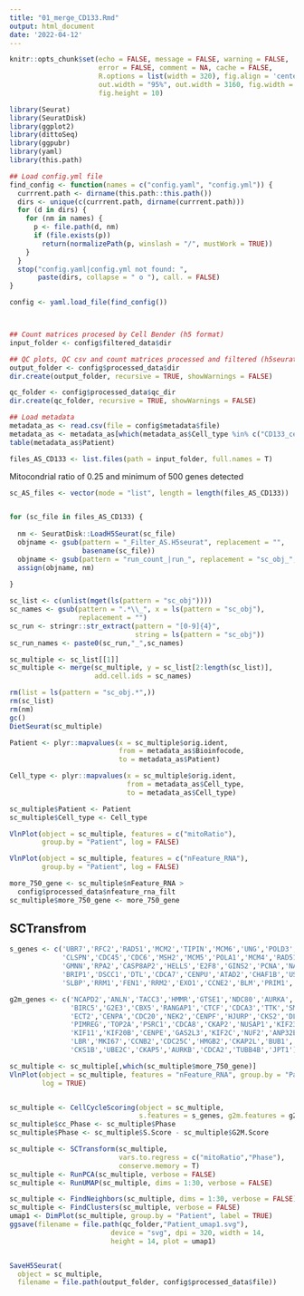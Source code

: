 ```yaml
---
title: "01_merge_CD133.Rmd"
output: html_document
date: '2022-04-12'
---
```

<!--
#-------------------------------------------------------------------------------
# This script processes filtered single-cell RNA-seq count matrices stored in
# .h5seurat format, adds metadata information and performs several actions in 
# order to perform a first step filtering:
# - Merges them into a single Seurat .h5seurat object for downstream analysis.
# - Removes low quality Samples
# - Calculate Cycle Score
# - Preliminary integration using SCT approach
# - Dimensional reduction and clusterization

# Author: Carlos Simon Foundation (Raul PM @supermegamio, Diego AC @diegoamoros)
# Date: 2022-02-22
#-------------------------------------------------------------------------------
# Former 12042022_AS_CD133_Merge.Rmd
-->


```r
knitr::opts_chunk$set(echo = FALSE, message = FALSE, warning = FALSE, 
                      error = FALSE, comment = NA, cache = FALSE,
                      R.options = list(width = 320), fig.align = 'center', 
                      out.width = "95%", out.width = 3160, fig.width = 12, 
                      fig.height = 10)
```

```r
library(Seurat)
library(SeuratDisk)
library(ggplot2)
library(dittoSeq)
library(ggpubr)
library(yaml)
library(this.path)

## Load config.yml file
find_config <- function(names = c("config.yaml", "config.yml")) {
  currrent.path <- dirname(this.path::this.path())
  dirs <- unique(c(currrent.path, dirname(currrent.path)))
  for (d in dirs) {
    for (nm in names) {
      p <- file.path(d, nm)
      if (file.exists(p))
        return(normalizePath(p, winslash = "/", mustWork = TRUE))
    }
  }
  stop("config.yaml|config.yml not found: ",
       paste(dirs, collapse = " o "), call. = FALSE)
}

config <- yaml.load_file(find_config())



## Count matrices procesed by Cell Bender (h5 format)
input_folder <- config$filtered_data$dir

## QC plots, QC csv and count matrices processed and filtered (h5seurat format)
output_folder <- config$processed_data$dir
dir.create(output_folder, recursive = TRUE, showWarnings = FALSE)

qc_folder <- config$processed_data$qc_dir
dir.create(qc_folder, recursive = TRUE, showWarnings = FALSE)

## Load metadata
metadata_as <- read.csv(file = config$metadata$file)
metadata_as <- metadata_as[which(metadata_as$Cell_type %in% c("CD133_cells")),]
table(metadata_as$Patient)

files_AS_CD133 <- list.files(path = input_folder, full.names = T)
```


Mitocondrial ratio of 0.25 and minimum of 500 genes detected 

```r

sc_AS_files <- vector(mode = "list", length = length(files_AS_CD133))


for (sc_file in files_AS_CD133) {
  
  nm <- SeuratDisk::LoadH5Seurat(sc_file)
  objname <- gsub(pattern = "_Filter_AS.H5seurat", replacement = "",
                  basename(sc_file))
  objname <- gsub(pattern = "run_count_|run_", replacement = "sc_obj_",objname)
  assign(objname, nm)
  
}

sc_list <- c(unlist(mget(ls(pattern = "sc_obj"))))
sc_names <- gsub(pattern = ".*\\_", x = ls(pattern = "sc_obj"), 
                 replacement = "")
sc_run <- stringr::str_extract(pattern = "[0-9]{4}", 
                               string = ls(pattern = "sc_obj"))
sc_run_names <- paste0(sc_run,"_",sc_names)

sc_multiple <- sc_list[[1]]
sc_multiple <- merge(sc_multiple, y = sc_list[2:length(sc_list)], 
                     add.cell.ids = sc_names)

rm(list = ls(pattern = "sc_obj.*",))
rm(sc_list)
rm(nm)
gc()
DietSeurat(sc_multiple)
```


```r
Patient <- plyr::mapvalues(x = sc_multiple$orig.ident, 
                           from = metadata_as$Bioinfocode, 
                           to = metadata_as$Patient)

Cell_type <- plyr::mapvalues(x = sc_multiple$orig.ident, 
                             from = metadata_as$Cell_type, 
                             to = metadata_as$Cell_type)

sc_multiple$Patient <- Patient
sc_multiple$Cell_type <- Cell_type

VlnPlot(object = sc_multiple, features = c("mitoRatio"), 
        group.by = "Patient", log = FALSE)

VlnPlot(object = sc_multiple, features = c("nFeature_RNA"), 
        group.by = "Patient", log = FALSE)

more_750_gene <- sc_multiple$nFeature_RNA > 
  config$processed_data$nfeature_rna_filt
sc_multiple$more_750_gene <- more_750_gene

```


## SCTransfrom

```r
s_genes <- c('UBR7','RFC2','RAD51','MCM2','TIPIN','MCM6','UNG','POLD3','WDR76',
             'CLSPN','CDC45','CDC6','MSH2','MCM5','POLA1','MCM4','RAD51AP1',
             'GMNN','RPA2','CASP8AP2','HELLS','E2F8','GINS2','PCNA','NASP',
             'BRIP1','DSCC1','DTL','CDCA7','CENPU','ATAD2','CHAF1B','USP1',
             'SLBP','RRM1','FEN1','RRM2','EXO1','CCNE2','BLM','PRIM1','UHRF1')

g2m_genes <- c('NCAPD2','ANLN','TACC3','HMMR','GTSE1','NDC80','AURKA','TPX2',
               'BIRC5','G2E3','CBX5','RANGAP1','CTCF','CDCA3','TTK','SMC4',
               'ECT2','CENPA','CDC20','NEK2','CENPF','HJURP','CKS2','DLGAP5',
               'PIMREG','TOP2A','PSRC1','CDCA8','CKAP2','NUSAP1','KIF23',
               'KIF11','KIF20B','CENPE','GAS2L3','KIF2C','NUF2','ANP32E',
               'LBR','MKI67','CCNB2','CDC25C','HMGB2','CKAP2L','BUB1','CDK1',
               'CKS1B','UBE2C','CKAP5','AURKB','CDCA2','TUBB4B','JPT1')

sc_multiple <- sc_multiple[,which(sc_multiple$more_750_gene)]
VlnPlot(object = sc_multiple, features = "nFeature_RNA", group.by = "Patient",
        log = TRUE)


sc_multiple <- CellCycleScoring(object = sc_multiple, 
                                s.features = s_genes, g2m.features = g2m_genes)
sc_multiple$cc_Phase <- sc_multiple$Phase
sc_multiple$Phase <- sc_multiple$S.Score - sc_multiple$G2M.Score
```





```r
sc_multiple <- SCTransform(sc_multiple, 
                           vars.to.regress = c("mitoRatio","Phase"), 
                           conserve.memory = T)
sc_multiple <- RunPCA(sc_multiple, verbose = FALSE)
sc_multiple <- RunUMAP(sc_multiple, dims = 1:30, verbose = FALSE)

sc_multiple <- FindNeighbors(sc_multiple, dims = 1:30, verbose = FALSE)
sc_multiple <- FindClusters(sc_multiple, verbose = FALSE)
umap1 <- DimPlot(sc_multiple, group.by = "Patient", label = TRUE)
ggsave(filename = file.path(qc_folder,"Patient_umap1.svg"), 
                         device = "svg", dpi = 320, width = 14, 
                         height = 14, plot = umap1)


SaveH5Seurat(
  object = sc_multiple, 
  filename = file.path(output_folder, config$processed_data$file))
```
